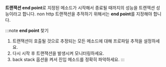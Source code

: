 **트랜잭션 end point**로 지정된 메소드가 시작해서 종료될 때까지의 성능을 트랜잭션 성능이라고 합니다. non http 트랜잭션을 추적하기 위해서는 **end point**를 지정해야 합니다.

:::note **end point** 찾기
1. 트랜잭션이 호출될 것으로 추정되는 모든 메소드에 대해 프로파일 추적을 설정하세요.
1. 다시 시작 후 트랜잭션을 발생시켜 모니터링하세요.
1. back stack 옵션을 켜서 진입 메소드를 정확히 파악하세요.
:::